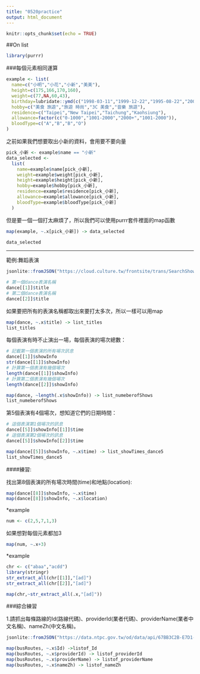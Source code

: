 ```yaml
---
title: "0520practice"
output: html_document
---
```


```r
knitr::opts_chunk$set(echo = TRUE)
```


##On list
```r
library(purrr)
```

###每個元素相同運算

```r
example <- list(
  name=c("小明","小花","小新","美美"),
  height=c(175,166,170,160),
  weight=c(77,NA,60,43),
  birthday=lubridate::ymd(c("1998-03-11","1999-12-22","1995-08-22","2001-10-10")),
  hobby=c("美食 旅遊","旅遊 時尚","3C 美食","音樂 旅遊"),
  residence=c("Taipei","New Taipei","Taichung","Kaohsiung"),
  allowance=factor(c("0-1000","1001-2000","2000+","1001-2000")),
  bloodType=c("A","B","B","O")
)
```

之前如果我們想要取出小新的資料，會用要不要向量
```r
pick_小新 <- example$name == "小新"
data_selected <- 
  list(
    name=example$name[pick_小新],
    weight=example$weight[pick_小新],
    height=example$height[pick_小新],
    hobby=example$hobby[pick_小新],
    residence=example$residence[pick_小新],
    allowance=example$allowance[pick_小新],
    bloodType=example$bloodType[pick_小新]
  )
```

但是要一個一個打太麻煩了，所以我們可以使用purrr套件裡面的map函數
```r
map(example, ~.x[pick_小新]) -> data_selected 
  
data_selected
```

****

範例:舞蹈表演

```r
jsonlite::fromJSON("https://cloud.culture.tw/frontsite/trans/SearchShowAction.do?method=doFindTypeJ&category=3", simplifyDataFrame = F) -> dance
```

```r
# 第一個dance表演名稱
dance[[1]]$title
# 第二個dance表演名稱
dance[[2]]$title
```

如果要把所有的表演名稱都取出來要打太多次，所以一樣可以用map

```r
map(dance, ~.x$title) -> list_titles
list_titles
```

每個表演有時不止演出一場，每個表演的場次總數：
```r
# 記載第一個表演的所有場次訊息
dance[[1]]$showInfo
str(dance[[1]]$showInfo)
# 計算第一個表演有幾個場次
length(dance[[1]]$showInfo)
# 計算第二個表演有幾個場次
length(dance[[2]]$showInfo)
```

```r
map(dance, ~length(.x$showInfo)) -> list_numeberofShows
list_numeberofShows
```

第5個表演有4個場次，想知道它們的日期時間：

```r
# 這個表演第1個場次的訊息
dance[[5]]$showInfo[[1]]$time
# 這個表演第2個場次的訊息
dance[[5]]$showInfo[[2]]$time
```

```r
map(dance[[5]]$showInfo, ~.x$time) -> list_showTimes_dance5
list_showTimes_dance5
```

####練習:

找出第8個表演的所有場次時間(time)和地點(location):

```r
map(dance[[8]]$showInfo, ~.x$time)
map(dance[[8]]$showInfo, ~.x$location)
```

*example

```r
num <- c(2,5,7,1,3)
```

如果想對每個元素都加3
```r
map(num, ~.x+3)
```

*example
```r
chr <- c("abaa","acdd")
library(stringr)
str_extract_all(chr[[1]],"[ad]")
str_extract_all(chr[[2]],"[ad]")
```

```r
map(chr,~str_extract_all(.x,"[ad]"))
```


###綜合練習

1.請抓出每條路線的Id(路線代碼)、providerId(業者代碼)、providerName(業者中文名稱)、nameZh(中文名稱)。

```r
jsonlite::fromJSON("https://data.ntpc.gov.tw/od/data/api/67BB3C2B-E7D1-43A7-B872-61B2F082E11B?$format=json", simplifyDataFrame = F) -> busRoutes
```

```r
map(busRoutes, ~.x$Id) ->listof_Id
map(busRoutes, ~.x$providerId) -> listof_providerId
map(busRoutes, ~.x$providerName) -> listof_providerName
map(busRoutes, ~.x$nameZh) -> listof_nameZh
```








































